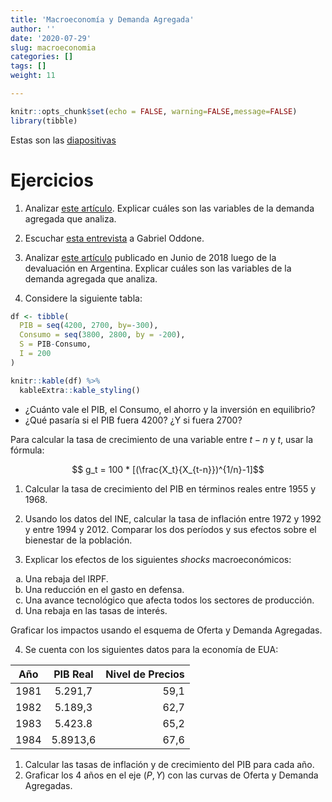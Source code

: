 ```yaml
---
title: 'Macroeconomía y Demanda Agregada'
author: ''
date: '2020-07-29'
slug: macroeconomia
categories: []
tags: []
weight: 11

---
```

```r
knitr::opts_chunk$set(echo = FALSE, warning=FALSE,message=FALSE)
library(tibble)

```

Estas son las [diapositivas](https://macroeconomia--diapos-econ.netlify.app/)



# Ejercicios

1. Analizar [este artículo](https://www.180.com.uy/articulo/79865_el-cambio-de-ciclo-en-la-economia-uruguaya&ref=delsol). Explicar cuáles son las variables de la demanda agregada que analiza.

2. Escuchar [esta entrevista](https://www.m24.com.uy/oddone-pandemia-dejara-deficit-en-torno-al-8-del-pib-en-un-pais-con-una-deuda-alta-y-que-no-tiene-financiamiento/) a Gabriel Oddone.

2. Analizar [este artículo](https://www.180.com.uy/articulo/79865_el-cambio-de-ciclo-en-la-economia-uruguaya&ref=delsol) publicado en Junio de 2018 luego de la devaluación en Argentina. Explicar cuáles son las variables de la demanda agregada que analiza.

2. Considere la siguiente tabla: 
```r
df <- tibble(
  PIB = seq(4200, 2700, by=-300),
  Consumo = seq(3800, 2800, by = -200),
  S = PIB-Consumo,
  I = 200
)

knitr::kable(df) %>% 
  kableExtra::kable_styling()

```

- ¿Cuánto vale el PIB, el Consumo, el ahorro y la inversión en equilibrio?
- ¿Qué pasaría si el PIB fuera 4200? ¿Y si fuera 2700?



Para calcular la tasa de crecimiento de una variable entre $t-n$ y $t$, usar la fórmula:

$$ g_t = 100 * [(\frac{X_t}{X_{t-n}})^{1/n}-1]$$

1. Calcular la tasa de crecimiento del PIB en términos reales entre 1955 y 1968.

2. Usando los datos del INE, calcular la tasa de inflación entre 1972 y 1992 y entre 1994 y 2012. Comparar los dos períodos y sus efectos sobre el bienestar de la población.

3. Explicar los efectos de los siguientes _shocks_ macroeconómicos:
  a. Una rebaja del IRPF.
  b. Una reducción en el gasto en defensa.
  c. Una avance tecnológico que afecta todos los sectores de producción.
  d. Una rebaja en las tasas de interés.

Graficar los impactos usando el esquema de Oferta y Demanda Agregadas.

4. Se cuenta con los siguientes datos para la economía de EUA:

| Año           | PIB Real      | Nivel de Precios  |
| ------------- |:-------------:| -----:|
| 1981          | 5.291,7       | 59,1 |
| 1982          | 5.189,3       | 62,7 |
| 1983          | 5.423.8       | 65,2 |
| 1984          | 5.8913,6      | 67,6 |

1. Calcular las tasas de inflación y de crecimiento del PIB para cada año.
2. Graficar los 4 años en el eje $(P, Y)$ con las curvas de Oferta y Demanda Agregadas.


